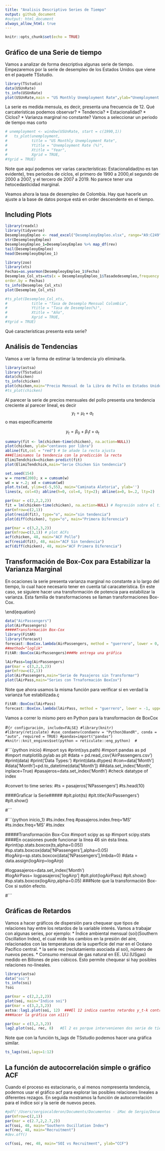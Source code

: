 ```yaml
---
title: "Analisis Descriptivo Series de Tiempo"
output: github_document
#output: html_document
always_allow_html: true
---
```


```r
knitr::opts_chunk$set(echo = TRUE)
```

## Gráfico de una Serie de tiempo

Vamos a analizar de forma descriptiva algunas serie de tiempo. Empezaremos por la serie de desempleo de los Estados Unidos que viene en el paquete TSstudio.
```r
library(TSstudio)
data(USUnRate)
ts_info(USUnRate)
plot(USUnRate,main = "US Monthly Unemployment Rate",ylab="Unemployment Rate (%)")
```
La serie es medida mensula, es decir, presenta una frecuencia de 12.
Qué carcaterísticas podemos observar?
* Tendencia?
* Estacionalidad?
* Cíclos?
* Varianza marginal no constante?
Vamos a seleccionar un periodo de tiempo mas corto

```r
# unemployment <- window(USUnRate, start = c(1990,1))
#   ts_plot(unemployment,
#           title = "US Monthly Unemployment Rate",
#           Ytitle = "Unemployment Rate (%)",
#           Xtitle = "Year",
#           Xgrid = TRUE,
#Ygrid = TRUE)
```
Note que aquí podemos ver varias características: Estacionalidad(no es tan evidente), tres periodos de cíclos, el primero de 1990 a 2000,el segundo de 2000 a 2007, y el tercero de 2007 a 2019. No parece tener una hetocedasticidad marginal.

Veamos ahora la tasa de desempleo de Colombia. Hay que hacerle un ajuste a la base de datos porque está en order descendente en el tiempo.

## Including Plots
```r
library(readxl)
library(tidyverse)
DesempleoyEmpleo <- read_excel("DesempleoyEmpleo.xlsx", range="A9:C249")
str(DesempleoyEmpleo)
DesempleoyEmpleo_1=DesempleoyEmpleo %>% map_df(rev)
tail(DesempleoyEmpleo)
head(DesempleoyEmpleo_1)
```

```r
library(zoo)
library(xts)
Fechas=as.yearmon(DesempleoyEmpleo_1$Fecha)
Desempleo_Col_xts=xts(x = DesempleoyEmpleo_1$Tasadedesempleo,frequency = 12,
order.by = Fechas)
ts_info(Desempleo_Col_xts)
plot(Desempleo_Col_xts)
```

```r
#ts_plot(Desempleo_Col_xts,
#           title = "Tasa de Desemplo Mensual Colombia",
#           Ytitle = "Tasa de Desempleo(%)",
#           Xtitle = "Año",
#           Xgrid = TRUE,
#Ygrid = TRUE)
```
Qué características presenta esta serie?


## Análisis de Tendencias
Vamos a ver la forma de estimar la tendencia y/o eliminarla.
```r
library(astsa)
library(TSstudio)
data(chicken)
ts_info(chicken)
plot(chicken,main="Precio Mensual de la Libra de Pollo en Estados Unidos", ylab="Precio en Centavos de Dólar")
#ts_plot(chicken)
```
Al parecer la serie de precios mensuales del pollo presenta una tendencia creciente al parecer lineal, es decir
$$y_t=\mu_t+a_t$$
o mas específicamente

$$y_t=\beta_0+\beta_1 t +a_t$$
```r
summary(fit <- lm(chicken~time(chicken), na.action=NULL))
plot(chicken, ylab="centavos por libra") 
abline(fit,col = "red") # Se añade la recta ajusta
###Eliminamos la tendencia con la predicción la recta
ElimiTendchick=chicken-predict(fit)
plot(ElimiTendchick,main="Serie Chicken Sin tendencia")
```

```r
set.seed(154) 
w = rnorm(200); x = cumsum(w) 
wd = w +.2; xd = cumsum(wd)
plot.ts(xd, ylim=c(-5,55), main="Caminata Aletoria", ylab='')
lines(x, col=4); abline(h=0, col=4, lty=2); abline(a=0, b=.2, lty=2)

```

```r
par(mar = c(2,2,2,2))
fit = lm(chicken~time(chicken), na.action=NULL) # Regresión sobre el tiempo
par(mfrow=c(2,1))
plot(resid(fit), type="o", main="sin tendencia") 
plot(diff(chicken), type="o", main="Primera Diferencia") 


```
```r
par(mar = c(3,2,3,2))
par(mfrow=c(3,1)) # plot ACFs
acf(chicken, 48, main="ACF Pollo")
acf(resid(fit), 48, main="ACF Sin tendencia") 
acf(diff(chicken), 48, main="ACF Primera Diferencia")
```

## Transformación de Box-Cox para Estabilizar la Varianza Marginal
 En ocaciones la serie presenta varianza marginal no constante a lo largo del tiempo, lo cual hace necesario tener en cuenta tal caracaterística. 
En este caso, se siguiere hacer una transformación de potencia para estabilizar la varianza. Esta familia de transformaciones se llaman transformaciones Box-Cox.

\begin{equation}
	\label{BoxCox}
	f_{\lambda}(u_{t})= \begin{cases}
		\lambda^{-1}(u^{\lambda}_{t}-1), &  \text{si  $u_{t} \geq 0$, para $\lambda>0$,}\\
		\ln(u_{t}), &\text{ si $u_{t}>0$, para $\lambda=0$}.
	\end{cases}
	\
\end{equation}

```r
data("AirPassengers")
plot(AirPassengers)
#####Transformación Box-Cox
library(FitAR)
library(forecast)
forecast::BoxCox.lambda(AirPassengers, method = "guerrero", lower = 0, upper = 2) ###Me etrega el valor de lambda 
##method="loglik"
FitAR::BoxCox(AirPassengers)###Me entrega una gráfica

lAirPass=log(AirPassengers)
par(mar = c(3,2,3,2))
par(mfrow=c(2,1))
plot(AirPassengers,main="Serie de Pasajeros sin Transformar")
plot(lAirPass,main="Series con Trnaformación BoxCox")
```
Note que ahora usamos la misma función para verificar si en verdad la varianza fue estabilizada.ç

```r
FitAR::BoxCox(lAirPass)
forecast::BoxCox.lambda(lAirPass, method = "guerrero", lower = -1, upper = 2)
```





Vamos a correr lo mismo pero en Python para la transformacion de BoxCox

#```{r configuración, include=FALSE}
#library(knitr) 
#library(reticulate)
#use_condaenv(condaenv = "Python38andR", conda = "auto", required = TRUE)
#pandas=import("pandas")
#knitr::knit_engines$set(python = reticulate::eng_python) 
#```



#```{python inicio}
#import sys
#print(sys.path)
#import pandas as pd
#import matplotlib.pylab as plt
#data = pd.read_csv('AirPassengers.csv')
#print(data)
#print('\n Data Types:')
#print(data.dtypes)
#con=data['Month']
#data['Month']=pd.to_datetime(data['Month'])
##data.set_index('Month', inplace=True)
#pasajeros=data.set_index('Month')
#check datatype of index

#convert to time series:
#ts = pasajeros['NPassengers']
#ts.head(10)

####Graficar la Serie#####
#plt.plot(ts)
#plt.title('AirPassengers')
#plt.show()




#```

#```{python inicio_1}
#ts.index.freq
#pasajeros.index.freq='MS'
#ts.index.freq='MS'
#ts.index

#####Transformación Box-Cox
#import scipy as sp
#import scipy.stats ####En ocasiones puede funcionar la línea 46 sin ésta línea.
#print(sp.stats.boxcox(ts,alpha=0.05))
#sp.stats.boxcox(data['NPassengers'],alpha=0.05)
#logAirp=sp.stats.boxcox(data['NPassengers'],lmbda=0)
#data = data.assign(logAirp=logAirp)   

#logpasajeros=data.set_index('Month')   
#logAirPass=  logpasajeros['logAirp'] 
#plt.plot(logAirPass)
#plt.show()
#sp.stats.boxcox(logAirp,alpha=0.05)
###Note que la transformación Box-Cox si sutión efecto.


#```

## Gráficas de Retardos
Vamos a hacer gráficos de dispersión para chequear que tipos de relaciones hay entre los retardos de la variable interés. Vamos a trabajar con algunas series, por ejemplo:
* Índice ambiental mensual (soi)(Southern Oscillation Index), el cual mide los cambios en la presión del aire, relacionados con las temperaturas de la superficie del mar en el Océano Pacífico central.
* la serie rec (reclutamiento asociada al soi), número de nuevos peces.
* Consumo mensual de gas natural en EE. UU.(USgas) medido en Billones de pies cúbicos.
Esto permite chequear si hay posibles relaciones no-lineales.
```r
library(astsa)
data("soi")
ts_info(soi)
?soi

par(mar = c(2,2,2,2))
plot(soi, main="Indice soi")
par(mar = c(3,2,3,2))
astsa::lag1.plot(soi, 12)  ###El 12 indica cuantos retardos y_t-k contra y_t 
###Hacer la gráfica con x11()
```

```r
par(mar = c(3,2,3,2))
lag2.plot(soi, rec, 8)   #El 2 es porque intervenienen dos serie de tiempo.
```
Note que con la función ts_lags de TSstudio podemos hacer una gráfica similar.
```r
ts_lags(soi,lags=1:12)

```

## La función de autocorrelación simple o gráfico ACF

Cuando el proceso es estacionario, o al menos nompresenta tendencia, podemos usar el gráfico acf para explorar las posibles relaciones lineales a diferentes rezagos. En seguida mostramos la función de autocorrelación para el índice soi y la serie de nuevos peces. 

```r
#pdf('/Users/sergiocalderon/Documents/Documentos - iMac de Sergio/Documentos iMac Sergio/Notas de Clase/Notas de clase/Notas de Clase Series de Tiempo Univariadas/Graficas/ACFsoiRec.pdf',paper="USr")
par(mfrow=c(2,1))
par(mar = c(2.7,2,2.7,2))
acf(soi, 48, main="Southern Oscillation Index")
acf(rec, 48, main="Recruitment")
#dev.off()
```

```r
ccf(soi, rec, 48, main="SOI vs Recruitment", ylab="CCF")

```



